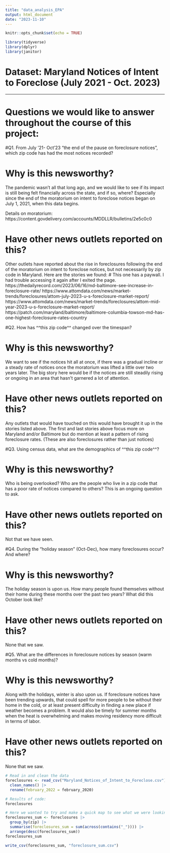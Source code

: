 ```yaml
---
title: "data_analysis_EPA"
output: html_document
date: "2023-11-10"
---
```


```r
knitr::opts_chunk$set(echo = TRUE)
```

```r
library(tidyverse)
library(dplyr)
library(janitor)
```
# Dataset: Maryland Notices of Intent to Foreclose (July 2021 - Oct. 2023)

-----------

# Questions we would like to answer throughout the course of this project:



#Q1. From July '21- Oct'23 "the end of the pause on foreclosure notices", which zip code has had the most notices recorded?

# Why is this newsworthy? 
The pandemic wasn't all that long ago, and we would like to see if its impact is still being felt financially across the state, and if so, where? Especially since the end of the moratorium on intent to foreclose notices began on July 1, 2021, when this data begins. 

Details on moratorium: https://content.govdelivery.com/accounts/MDDLLR/bulletins/2e5c0c0

# Have other news outlets reported on this? 
Other outlets have reported about the rise in foreclosures following the end of the moratorium on intent to foreclose notices, but not necessarily by zip code in Maryland. Here are the stories we found:
# This one has a paywall. I had trouble accessing it again after I exited the page. https://thedailyrecord.com/2023/06/16/md-baltimore-see-increase-in-foreclosure-rate/
https://www.attomdata.com/news/market-trends/foreclosures/attom-july-2023-u-s-foreclosure-market-report/
https://www.attomdata.com/news/market-trends/foreclosures/attom-mid-year-2023-u-s-foreclosure-market-report/
https://patch.com/maryland/baltimore/baltimore-columbia-towson-md-has-one-highest-foreclosure-rates-country



#Q2. How has ^^this zip code^^ changed over the timespan?

# Why is this newsworthy?
We want to see if the notices hit all at once, if there was a gradual incline or a steady rate of notices once the moratorium was lifted a little over two years later. The big story here would be if the notices are still steadily rising or ongoing in an area that hasn't garnered a lot of attention. 

# Have other news outlets reported on this?

Any outlets that would have touched on this would have brought it up in the stories listed above. The first and last stories above focus more on Maryland and/or Baltimore but do mention at least a pattern of rising foreclosure rates. (These are also foreclosures rather than just notices)



#Q3. Using census data, what are the demographics of ^^this zip code^^?

# Why is this newsworthy?

Who is being overlooked? Who are the people who live in a zip code that has a poor rate of notices compared to others? This is an ongoing question to ask.

# Have other news outlets reported on this?
Not that we have seen.



#Q4. During the "holiday season" (Oct-Dec), how many foreclosures occur? And where?

# Why is this newsworthy?
The holiday season is upon us. How many people found themselves without their home during these months over the past two years? What did this October look like?

# Have other news outlets reported on this?
None that we saw.



#Q5. What are the differences in foreclosure notices by season (warm months vs cold months)?

# Why is this newsworthy?
Along with the holidays, winter is also upon us. If foreclosure notices have been trending upwards, that could spell for more people to be without their home in the cold, or at least present difficulty in finding a new place if weather becomes a problem. It would also be timely for summer months when the heat is overwhelming and makes moving residency more difficult in terms of labor.

# Have other news outlets reported on this?
None that we saw.



```r
# Read in and clean the data
foreclosures <- read_csv("Maryland_Notices_of_Intent_to_Foreclose.csv") |> 
  clean_names() |> 
  rename(february_2022 = february_2020)
```


```r
# Results of code: 
foreclosures
```


```r
# Here we wanted to try and make a quick map to see what we were looking at other than just a table of numbers.
foreclosures_sum <- foreclosures |>
  group_by(zip) |>
  summarise(foreclosures_sum = sum(across(contains("_")))) |>
  arrange(desc(foreclosures_sum))
foreclosures_sum

write_csv(foreclosures_sum, "foreclosure_sum.csv")
```

